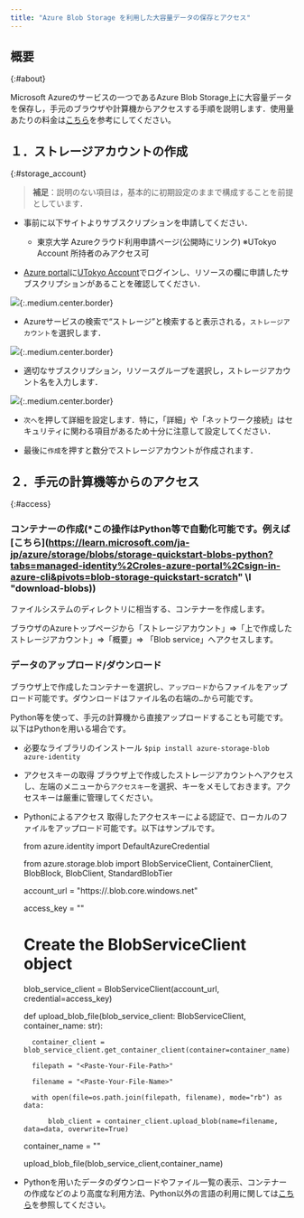 ```yaml
---
title: "Azure Blob Storage を利用した大容量データの保存とアクセス"
---
```



## 概要
{:#about}

Microsoft Azureのサービスの一つであるAzure Blob Storage上に大容量データを保存し，手元のブラウザや計算機からアクセスする手順を説明します．使用量あたりの料金は[こちら](https://azure.microsoft.com/ja-jp/pricing/details/storage/blobs/)を参考にしてください。 

## １．ストレージアカウントの作成 
{:#storage_account}

> **補足**：説明のない項目は，基本的に初期設定のままで構成することを前提としています．

- 事前に以下サイトよりサブスクリプションを申請してください．
  - 東京大学 Azureクラウド利用申請ページ(公開時にリンク) ※UTokyo Account 所持者のみアクセス可

- [Azure portal](https://potral.azure.com/)に[UTokyo Account](/utokyo_account)でログインし、リソースの欄に申請したサブスクリプションがあることを確認してください．

![](img/01_storage1.png){:.medium.center.border}

- Azureサービスの検索で“ストレージ”と検索すると表示される，`ストレージアカウント`を選択します．

![](img/02_storage2.png){:.medium.center.border}

- 適切なサブスクリプション，リソースグループを選択し，ストレージアカウント名を入力します．

![](img/03_storage3.png){:.medium.center.border}

- `次へ`を押して詳細を設定します．特に，「詳細」や「ネットワーク接続」はセキュリティに関わる項目があるため十分に注意して設定してください． 

- 最後に`作成`を押すと数分でストレージアカウントが作成されます．

## ２．手元の計算機等からのアクセス 
{:#access}

### コンテナーの作成(*この操作はPython等で自動化可能です。例えば[こちら](https://learn.microsoft.com/ja-jp/azure/storage/blobs/storage-quickstart-blobs-python?tabs=managed-identity%2Croles-azure-portal%2Csign-in-azure-cli&pivots=blob-storage-quickstart-scratch" \l "download-blobs)) 

ファイルシステムのディレクトリに相当する、コンテナーを作成します。 

ブラウザのAzureトップページから「ストレージアカウント」=>「上で作成したストレージアカウント」=>「概要」=> 「Blob service」へアクセスします。 

### データのアップロード/ダウンロード 

ブラウザ上で作成したコンテナーを選択し、`アップロード`からファイルをアップロード可能です。ダウンロードはファイル名の右端の`…`から可能です。 

Python等を使って、手元の計算機から直接アップロードすることも可能です。以下はPythonを用いる場合です。 

- 必要なライブラリのインストール 
  `$pip install azure-storage-blob azure-identity`

- アクセスキーの取得 
  ブラウザ上で作成したストレージアカウントへアクセスし、左端のメニューから`アクセスキー`を選択、キーをメモしておきます。アクセスキーは厳重に管理してください。

- Pythonによるアクセス 
  取得したアクセスキーによる認証で、ローカルのファイルをアップロード可能です。以下はサンプルです。 


    from azure.identity import DefaultAzureCredential 

    from azure.storage.blob import BlobServiceClient, ContainerClient, BlobBlock, BlobClient, StandardBlobTier 

 

    account_url = "https://<Paste-Your-Storage-Account-Name>.blob.core.windows.net" 

 

    access_key = "<Paste-Access-Key-For-Your-Storage-Account>" 

 

    # Create the BlobServiceClient object 

    blob_service_client = BlobServiceClient(account_url, credential=access_key) 

 

    def upload_blob_file(blob_service_client: BlobServiceClient, container_name: str): 

        container_client = blob_service_client.get_container_client(container=container_name) 

        filepath = "<Paste-Your-File-Path>" 

        filename = "<Paste-Your-File-Name>" 

        with open(file=os.path.join(filepath, filename), mode="rb") as data: 

            blob_client = container_client.upload_blob(name=filename, data=data, overwrite=True) 

    container_name = "<Paste-Your-Container-Name>" 

    upload_blob_file(blob_service_client,container_name) 

- Pythonを用いたデータのダウンロードやファイル一覧の表示、コンテナーの作成などのより高度な利用方法、Python以外の言語の利用に関しては[こちら](https://learn.microsoft.com/ja-jp/azure/storage/blobs/)を参照してください。
